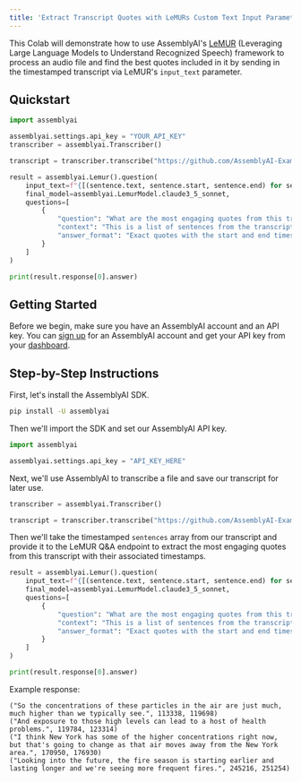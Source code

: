 ```yaml
---
title: 'Extract Transcript Quotes with LeMURs Custom Text Input Parameter'
---
```






This Colab will demonstrate how to use AssemblyAI's [LeMUR](https://www.assemblyai.com/blog/lemur/) (Leveraging Large Language Models to Understand Recognized Speech) framework to process an audio file and find the best quotes included in it by sending in the timestamped transcript via LeMUR's `input_text` parameter.

## Quickstart

```python
import assemblyai

assemblyai.settings.api_key = "YOUR_API_KEY"
transcriber = assemblyai.Transcriber()

transcript = transcriber.transcribe("https://github.com/AssemblyAI-Examples/audio-examples/raw/main/20230607_me_canadian_wildfires.mp3")

result = assemblyai.Lemur().question(
    input_text=f"{[(sentence.text, sentence.start, sentence.end) for sentence in transcript.get_sentences()]}",
    final_model=assemblyai.LemurModel.claude3_5_sonnet,
    questions=[
        {
            "question": "What are the most engaging quotes from this transcript?",
            "context": "This is a list of sentences from the transcript, with each sentence having a start and end timestamp in milliseconds.",
            "answer_format": "Exact quotes with the start and end timestamp of each sentence."
        }
    ]
)

print(result.response[0].answer)
```

## Getting Started

Before we begin, make sure you have an AssemblyAI account and an API key. You can [sign up](https://www.assemblyai.com/dashboard/signup/) for an AssemblyAI account and get your API key from your [dashboard](https://www.assemblyai.com/app/account).

## Step-by-Step Instructions

First, let's install the AssemblyAI SDK.


```bash
pip install -U assemblyai
```

Then we'll import the SDK and set our AssemblyAI API key.


```python
import assemblyai

assemblyai.settings.api_key = "API_KEY_HERE"
```

Next, we'll use AssemblyAI to transcribe a file and save our transcript for later use.


```python
transcriber = assemblyai.Transcriber()

transcript = transcriber.transcribe("https://github.com/AssemblyAI-Examples/audio-examples/raw/main/20230607_me_canadian_wildfires.mp3")
```

Then we'll take the timestamped `sentences` array from our transcript and provide it to the LeMUR Q&A endpoint to extract the most engaging quotes from this transcript with their associated timestamps.


```python
result = assemblyai.Lemur().question(
    input_text=f"{[(sentence.text, sentence.start, sentence.end) for sentence in transcript.get_sentences()]}",
    final_model=assemblyai.LemurModel.claude3_5_sonnet,
    questions=[
        {
            "question": "What are the most engaging quotes from this transcript?",
            "context": "This is a list of sentences from the transcript, with each sentence having a start and end timestamp in milliseconds.",
            "answer_format": "Exact quotes with the start and end timestamp of each sentence."
        }
    ]
)

print(result.response[0].answer)
```
Example response:

```
("So the concentrations of these particles in the air are just much, much higher than we typically see.", 113338, 119698)
("And exposure to those high levels can lead to a host of health problems.", 119784, 123314)  
("I think New York has some of the higher concentrations right now, but that's going to change as that air moves away from the New York area.", 170950, 176930)
("Looking into the future, the fire season is starting earlier and lasting longer and we're seeing more frequent fires.", 245216, 251254)
```